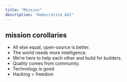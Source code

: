```yaml
---
title: "Mission"
description: "Democratize AGI"
---
```


## mission corollaries

* All else equal, open-source is better.
* The world needs more intelligence.
* We’re here to help each other and build for builders.
* Quality comes from community.
* Technology is good
* Hacking = freedom